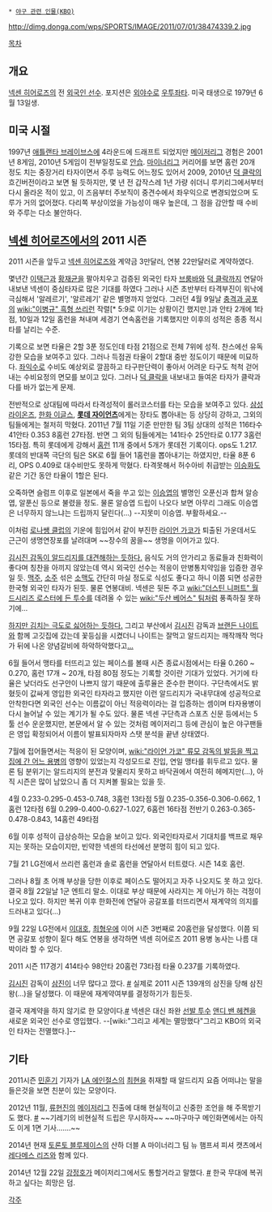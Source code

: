  * [[야구 관련 인물(KBO)]]

http://dimg.donga.com/wps/SPORTS/IMAGE/2011/07/01/38474339.2.jpg

[[목차]]
== 개요 ==
[[넥센 히어로즈]]의 전 [[외국인 선수]]. 포지션은 [[외야수]]로 [[우투좌타]]. 미국 태생으로 1979년 6월 13일생. 

== 미국 시절 ==
1997년 [[애틀랜타 브레이브스]]에 4라운드에 드래프트 되었지만 [[메이저리그]] 경험은 2001년 8게임, 2010년 5게임이 전부일정도로 [[안습]]. [[마이너리그]] 커리어를 보면 홈런 20개 정도 치는 중장거리 타자이면서 주루 능력도 어느정도 있어서 2009, 2010년 [[덕 클락]]의 흐긴버전이라고 보면 될 듯하지만, 몇 년 전 갑작스레 1년 가량 쉬더니 루키리그에서부터 다시 올라온 적이 있고, 이 즈음부터 주보직이 중견수에서 좌우익으로 변경되었으며 도루가 거의 없어졌다. 다리쪽 부상이었을 가능성이 매우 높은데, 그 점을 감안할 때 수비와 주루는 다소 불안하다.

== [[넥센 히어로즈]]에서의 2011 시즌 ==
2011 시즌을 앞두고 [[넥센 히어로즈]]와 계약금 3만달러, 연봉 22만달러로 계약하였다.

몇년간 [[이택근]]과 [[황재균]]을 팔아치우고 검증된 외국인 타자 [[브룸바]]와 [[덕 클락]]까지 연달아 내보낸 넥센이 중심타자로 많은 기대를 하였다 그러나 시즌 초반부터 타격부진이 워낙에 극심해서 '알레르기', '알르레기' 같은 별명까지 얻었다. 그러던 4월 9일날 [[충격과 공포]]의 [[wiki:"이병규" 흑형 쓰리런]] 작렬[* 5:9로 이기는 상황이긴 했지만.]과 안타 2개에 1타점, 10일과 12일 홈런을 쳐내며 세경기 연속홈런을 기록했지만 이후의 성적은 종종 적시타를 날리는 수준.

기록으로 보면 타율은 2할 3푼 정도인데 타점 21점으로 전체 7위에 성적.  찬스에선 유독 강한 모습을 보여주고 있다. 그러나 득점권 타율이 2할대 중반 정도이기 때문에 미묘하다. [[좌익수]]로 수비도 예상외로 깔끔하고 타구판단력이 좋아서 어려운 타구도 척척 걷어내는 수비요정의 면모를 보이고 있다. 그러나 [[덕 클락]]을 내보내고 들여온 타자가 클락과 다를 바가 없는게 문제.

전반적으로 상대팀에 따라서 타격성적이 롤러코스터를 타는 모습을 보여주고 있다. [[삼성 라이온즈]], [[한화 이글스]], '''[[롯데 자이언츠]]'''에게는 장타도 뽑아내는 등 상당히 강하고, 그외의 팀들에게는 철저히 막혔다. 2011년 7월 11일 기준 만만한 팀 3팀 상대의 성적은 116타수 41안타 0.353 8홈런 27타점. 반면 그 외의 팀들에게는 141타수 25안타로 0.177 3홈런 15타점. 특히 롯데에게 강해서 [[홈런]] 11개 중에서 5개가 롯데전 기록이다. ops도 1.217. 롯데의 반대쪽 극단의 팀은 SK로 6월 들어 1홈런을 뽑아내기는 하였지만, 타율 8푼 6리, OPS 0.409로 대수비만도 못하게 막혔다. 타격못해서 허수아비 취급받는 [[이승화]]도 같은 기간 동안 타율이 1할은 된다.

오죽하면 슬럼프 이후로 일본에서 죽을 쑤고 있는 [[이승엽]]의 별명인 오푼신과 합쳐 알승엽, 알푼신 등으로 불렸을 정도. 물론 알승엽 드립이 나오다 보면 아무리 그래도 이승엽은 너무하지 않느냐는 드립까지 달린다(…) --지못미 이승엽. 부활하세요.--

이처럼 [[로나쌩 클럽]]의 기운에 힘입어서 같이 부진한 [[라이언 가코]]가 퇴출된 가운데서도 근근이 생명연장포를 날려대며 ~~장수의 꿈을~~ 생명을 이어가고 있다.

[http://news.naver.com/sports/index.nhn?category=baseball&ctg=news&mod=read&office_id=111&article_id=0000241139 김시진 감독이 알드리지를 대견해하는 듯하다.] 음식도 거의 안가리고 동료들과 친화력이 좋다며 칭찬을 아끼지 않았는데 역시 외국인 선수는 적응이 만병통치약임을 입증한 경우일 듯. [[맥주]], [[소주]] 섞은 [[소맥]]도 간단히 마실 정도로 식성도 좋다고 하니 이쯤 되면 성공한 한국형 외국인 타자가 된듯. 물론 연봉대비. 넥센은 뒷돈 주고 [[wiki:"더스틴 니퍼트" 월드시리즈 로스터에 든 투수]]를 데려올 수 있는 [[wiki:"두산 베어스" 팀]]처럼 풍족하질 못하기에...

[http://gall.dcinside.com/list.php?id=samsunglions&no=1426336&page=1&search_pos=-1420795&k_type=0110&keyword=%EA%B9%80%EC%B9%98%EB%A7%A8&bbs= 하지만 김치는 극도로 싫어하는 듯하다.] 그리고 부산에서 [[김시진]] 감독과 [[브랜든 나이트]]와 함께 고깃집에 갔는데 꽃등심을 시켰더니 나이트는 잘먹고 알드리지는 깨작깨작 먹다가 뒤에 나온 양념갈비에 하악하악했다고[http://news.naver.com/sports/index.nhn?category=baseball&ctg=news&mod=read&office_id=076&article_id=0002146849 …] 

6월 들어서 맹타를 터뜨리고 있는 페이스를 볼때 시즌 종료시점에서는 타율 0.260 ~ 0.270, 홈런 17개 ~ 20개, 타점 80점 정도는 기록할 것이란 기대가 있었다. 거기에 타율은 낮더라도 선구안이 나쁘지 않기 때문에 출루율은 준수한 편이다. 구단측에서도 밝혔듯이 값싸게 영입한 외국인 타자라고 했지만 이런 알드리지가 국내무대에 성공적으로 안착한다면 외국인 선수는 이름값이 아닌 적응력이라는 걸 입증하는 셈이며 타자용병이 다시 늘어날 수 있는 계기가 될 수도 있다. 물론 넥센 구단측과 스포츠 신문 등에서는 5툴 선수 운운했지만, 본문에서 알 수 있는 것처럼 메이저리그 등에 관심이 높은 야구팬들은 영입 확정되어서 이름이 발표되자마자 스탯 분석을 끝낸 상태였다.

7월에 접어들면서는 적응이 된 모양이며, [[wiki:"라이언 가코" 류모 감독의 발등을 찍고 집에 간 어느 용병]]의 영향이 있었는지 각성모드로 진입, 연일 맹타를 휘두르고 있다. 물론 팀 분위기는 알드리지의 분전과 맞물리지 못하고 바닥권에서 여전히 헤메지만(…), 아직 시즌은 많이 남았으니 좀 더 지켜볼 필요는 있을 듯.

4월  0.233-0.295-0.453-0.748,  3홈런 13타점 
5월  0.235-0.356-0.306-0.662,  1홈런 12타점 
6월  0.299-0.400-0.627-1.027,  6홈런 16타점
전반기 0.263-0.365-0.478-0.843, 14홈런 49타점

6월 이후 성적이 급상승하는 모습을 보이고 있다. 외국인타자로서 기대치를 백프로 채우지는 못하는 모습이지만, 빈약한 넥센의 타선에선 분명히 힘이 되고 있다.

7월 21 LG전에서 쓰리런 홈런과 솔로 홈런을 연달아서 터트렸다. 시즌 14호 홈런.

그러나 8월 초 어깨 부상을 당한 이후로 페이스도 떨어지고 자주 나오지도 못 하고 있다. 결국 8월 22일날 1군 엔트리 말소. 이대로 부상 때문에 사라지는 게 아닌가 하는 걱정이 나오고 있다. 하지만 복귀 이후 한화전에 연달아 공갈포를 터뜨리면서 재계약의 의지를 드러내고 있다(…)

9월 22일 LG전에서 [[이대호]], [[최형우]]에 이어 시즌 3번째로 20홈런을 달성했다. 이쯤 되면 공갈포 성향이 짙다 해도 연봉을 생각하면 넥센 히어로즈 2011 용병 농사는 나름 대박이라 할 수 있다.

2011 시즌 117경기 414타수 98안타 20홈런 73타점 타율 0.237를 기록하였다.

[[김시진]] 감독이 [[삼진]]이 너무 많다고 깠다. [http://news.naver.com/main/read.nhn?mode=LSD&mid=sec&sid1=107&oid=076&aid=0002149938 #] 실제로 2011 시즌 139개의 삼진을 당해 삼진왕(…)을 달성했다. 이 때문에 재계약여부를 결정하기가 힘든듯.

결국 재계약을 하지 않기로 한 모양이다.[http://news.naver.com/sports/index.nhn?category=baseball&ctg=news&mod=read&office_id=382&article_id=0000019228 #] 넥센은 대신 좌완 [[선발 투수]] [[앤디 밴 헤켄]]을 새로운 외국인 선수로 영입했다. --[wiki:"그리고 세계는 멸망했다"그리고 KBO의 외국인 타자는 전멸했다.]--

== 기타 ==
2011시즌 [[민훈기]] 기자가 [[LA 에인절스]]의 [[최현]]을 취재할 때 알드리지 요즘 어떠냐는 말을 들은것을 보면 친분이 있는 모양이다.

2012년 11월, [[류현진]]의 [[메이저리그]] 진출에 대해 현실적이고 신중한 조언을 해 주목받기도 했다. [http://news.naver.com/main/ranking/read.nhn?mid=etc&sid1=111&date=20121106&rankingSectionId=107&rankingType=popular_day&rankingSeq=8&oid=382&aid=0000074261 #] ~~기레기의 비현실적 드립은 무시하자~~
~~마구마구 메인화면에서는 아직도 이게 1면 기사.......~~

2014년 현재 [[토론토 블루제이스]]의 산하 더블 A 마이너리그 팀 뉴 햄프셔 피셔 캣츠에서 [[레다메스 리즈]]와 함께 있다.

2014년 12월 22일 [[강정호]]가 메이저리그에서도 통할거라고 말했다. [http://sports.donga.com/3/01/20141222/68710745/1 #] 한국 무대에 복귀하고 싶다는 희망은 덤.

[[각주]]
